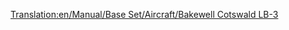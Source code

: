 [[Translation:en/Manual/Base Set/Aircraft/Bakewell Cotswald LB-3]]
{{en/Manual/Base Set/Aircraft/Aircraft|Cost=30,761 (61.522)
|Speed=473 kph (296 MPH)
|Annual=2,756 (5.512)
|Designed=1934
|Lifespan=30
|Capacity=30 passengers a 6 bags of mail
|Description=The Bakewell Cotswald is another small plane designed for small airfields
|Real-lifeWikilink=Douglas DC-3
|Real-life=DC-3 Dakota/C-47 Skytrain/Lisunov Li-2/Showa L2D (Plane built by license in USSR and Japan)
}}